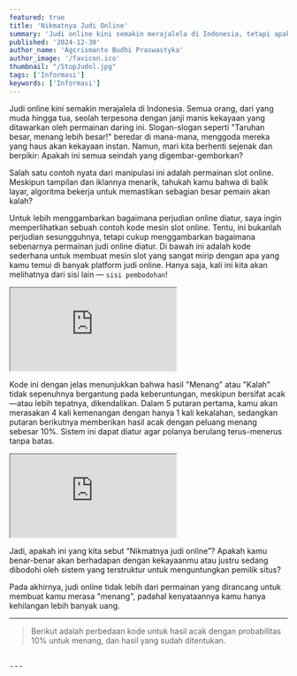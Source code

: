 ```yaml
---
featured: true
title: 'Nikmatnya Judi Online'
summary: 'Judi online kini semakin merajalela di Indonesia, tetapi apakah kamu benar-benar akan berhadapan dengan kekayaanmu atau justru sedang terjebak dalam pembodohan yang terbungkus iming-iming kemewahan? Tulisan ini mengungkapkan bagaimana judi online hanyalah ilusi yang dirancang untuk merugikan pemain dan menguntungkan pemilik situs.'
published: '2024-12-30'
author_name: 'Agcrismanto Budhi Praswastyka'
author_image: '/favicon.ico'
thumbnail: "/StopJudol.jpg"
tags: ['Informasi']
keywords: ['Informasi']
---
```


Judi online kini semakin merajalela di Indonesia. Semua orang, dari yang muda hingga tua, seolah terpesona dengan janji manis kekayaan yang ditawarkan oleh permainan daring ini. Slogan-slogan seperti "Taruhan besar, menang lebih besar!" beredar di mana-mana, menggoda mereka yang haus akan kekayaan instan. Namun, mari kita berhenti sejenak dan berpikir: Apakah ini semua seindah yang digembar-gemborkan?

Salah satu contoh nyata dari manipulasi ini adalah permainan slot online. Meskipun tampilan dan iklannya menarik, tahukah kamu bahwa di balik layar, algoritma bekerja untuk memastikan sebagian besar pemain akan kalah?

Untuk lebih menggambarkan bagaimana perjudian online diatur, saya ingin memperlihatkan sebuah contoh kode mesin slot online. Tentu, ini bukanlah perjudian sesungguhnya, tetapi cukup menggambarkan bagaimana sebenarnya permainan judi online diatur. Di bawah ini adalah kode sederhana untuk membuat mesin slot yang sangat mirip dengan apa yang kamu temui di banyak platform judi online. Hanya saja, kali ini kita akan melihatnya dari sisi lain — `sisi pembodohan`!

<iframe src="https://codesandbox.io/embed/qkgty6?view=preview&hidenavigation=1"
     style={{ width: "100%", height: "500px", border: "0", borderRadius: "4px", overflow: "hidden" }}
     title="simulasi-judol-10persen"
     allow="accelerometer; ambient-light-sensor; camera; encrypted-media; geolocation; gyroscope; hid; microphone; midi; payment; usb; vr; xr-spatial-tracking"
     sandbox="allow-forms allow-modals allow-popups allow-presentation allow-same-origin allow-scripts"
   ></iframe>

Kode ini dengan jelas menunjukkan bahwa hasil "Menang" atau "Kalah" tidak sepenuhnya bergantung pada keberuntungan, meskipun bersifat acak—atau lebih tepatnya, dikendalikan. Dalam 5 putaran pertama, kamu akan merasakan 4 kali kemenangan dengan hanya 1 kali kekalahan, sedangkan putaran berikutnya memberikan hasil acak dengan peluang menang sebesar 10%. Sistem ini dapat diatur agar polanya berulang terus-menerus tanpa batas.

<iframe src="https://codesandbox.io/embed/qh7fyh?view=preview&hidenavigation=1"
     style={{ width: "100%", height: "500px", border: "0", borderRadius: "4px", overflow: "hidden" }}
     title="simulasi-judol"
     allow="accelerometer; ambient-light-sensor; camera; encrypted-media; geolocation; gyroscope; hid; microphone; midi; payment; usb; vr; xr-spatial-tracking"
     sandbox="allow-forms allow-modals allow-popups allow-presentation allow-same-origin allow-scripts"
   ></iframe>

Jadi, apakah ini yang kita sebut “Nikmatnya judi online”? Apakah kamu benar-benar akan berhadapan dengan kekayaanmu atau justru sedang dibodohi oleh sistem yang terstruktur untuk menguntungkan pemilik situs?

Pada akhirnya, judi online tidak lebih dari permainan yang dirancang untuk membuat kamu merasa "menang", padahal kenyataannya kamu hanya kehilangan lebih banyak uang.

---

> Berikut adalah perbedaan kode untuk hasil acak dengan probabilitas 10% untuk menang, dan hasil yang sudah ditentukan.

<Pre
  codeBlocks={[
    {
      label: 'Strategi Menang Empat',
      language: 'javascript',
      content: `let MenangEmpat = 0;

function tampilkanHasil() {
    let hasil;
  
    if (totalPutaran <= 5) {
      if (MenangEmpat < 4) {
        hasil = "Menang";
        MenangEmpat++;
      } else {
        hasil = "Kalah";
      }
    } else {
      hasil = Math.random() < 0.1 ? "Menang" : "Kalah";
    }
}`,
    },
    {
      label: 'Strategi Index Menang',
      language: 'javascript',
      content: `let IndexPutaran = 0;
let IndexMenang = Math.floor(Math.random() * 5);

function tampilkanHasil() {
    let HasilKeluar;
    let TeksHasil = "";
  
    if (IndexPutaran === IndexMenang) {
      HasilKeluar = "Menang";
      TeksHasil = "Anjay Gacor 🎉";
      totalMenang++;
    } else {
      HasilKeluar = "Kalah";
      totalKalah++;
    }
  
    IndexPutaran = (IndexPutaran + 1) % 5;
    if (IndexPutaran === 0) {
      IndexMenang = Math.floor(Math.random() * 5);
    }
}`,
    },
  ]}
/>

---